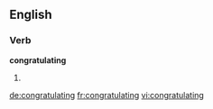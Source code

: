 
==English==

===Verb===
'''congratulating'''

# {{present participle of|congratulate}}

[[de:congratulating]]
[[fr:congratulating]]
[[vi:congratulating]]
